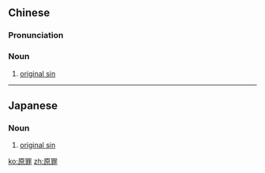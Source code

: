 ==Chinese==
{{zh-forms}}

===Pronunciation===
{{zh-pron
|m=yuánzuì
|c=jyun4 zeoi6
|h=pfs=ngièn-chhui
|mn=qz:goân-chǒe/tw,xm,zz:goân-chōe
|cat=n
}}

===Noun===
{{zh-noun}}

# {{lb|zh|Christianity}} [[original sin]]

----

==Japanese==
{{ja-kanjitab|げん|ざい|yomi=on}}

===Noun===
{{ja-noun|げんざい}}

# {{lb|ja|Christianity|sort=けんさい}} [[original sin]]

[[ko:原罪]]
[[zh:原罪]]